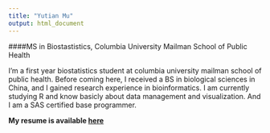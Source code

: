```yaml
---
title: "Yutian Mu"
output: html_document
---
```

####MS in Biostastistics, Columbia University Mailman School of Public Health
 
I'm a first year biostatistics student at columbia university mailman school of public health. Before coming here, I received a BS in biological sciences in China, and I gained research experience in bioinformatics. I am currently studying R and know basicly about data management and visualization. And I am a SAS certified base programmer.


**My resume is available [here](Yutian Mu_Resume.pdf)**